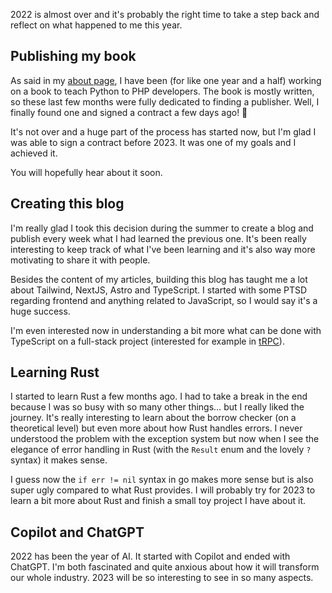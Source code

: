 

<ArticleLayout title={title} description={description} publishedAt={publishedAt}>

2022 is almost over and it's probably the right time to take a step back and reflect on what happened to me this year.

## Publishing my book

As said in my [about page](/about), I have been (for like one year and a half) working on a book to teach Python to PHP developers. The book is mostly written, so these last few months were fully dedicated to finding a publisher. Well, I finally found one and signed a contract a few days ago! 🙌

It's not over and a huge part of the process has started now, but I'm glad I was able to sign a contract before 2023. It was one of my goals and I achieved it.

You will hopefully hear about it soon.

## Creating this blog

I'm really glad I took this decision during the summer to create a blog and publish every week what I had learned the previous one. It's been really interesting to keep track of what I've been learning and it's also way more motivating to share it with people.

Besides the content of my articles, building this blog has taught me a lot about Tailwind, NextJS, Astro and TypeScript. I started with some PTSD regarding frontend and anything related to JavaScript, so I would say it's a huge success.

I'm even interested now in understanding a bit more what can be done with TypeScript on a full-stack project (interested for example in [tRPC](https://trpc.io/)).

## Learning Rust

I started to learn Rust a few months ago. I had to take a break in the end because I was so busy with so many other things… but I really liked the journey. It's really interesting to learn about the borrow checker (on a theoretical level) but even more about how Rust handles errors. I never understood the problem with the exception system but now when I see the elegance of error handling in Rust (with the `Result` enum and the lovely `?` syntax) it makes sense.

I guess now the `if err != nil` syntax in go makes more sense but is also super ugly compared to what Rust provides.
I will probably try for 2023 to learn a bit more about Rust and finish a small toy project I have about it.

## Copilot and ChatGPT

2022 has been the year of AI. It started with Copilot and ended with ChatGPT. I'm both fascinated and quite anxious about how it will transform our whole industry. 2023 will be so interesting to see in so many aspects.

</ArticleLayout>

